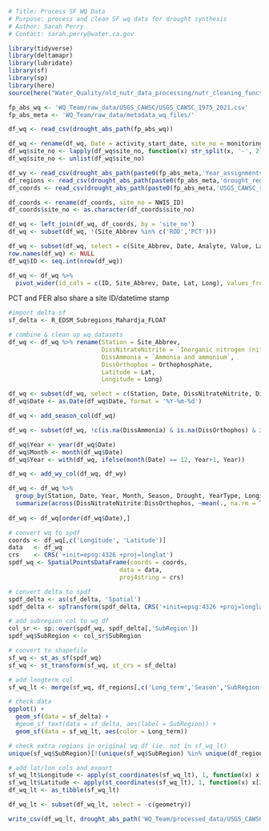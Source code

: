 ```r
# Title: Process SF WQ Data
# Purpose: process and clean SF wq data for drought synthesis
# Author: Sarah Perry
# Contact: sarah.perry@water.ca.gov
```

```r
library(tidyverse)
library(deltamapr)
library(lubridate)
library(sf)
library(sp)
library(here)
source(here("Water_Quality/old_nutr_data_processing/nutr_cleaning_funcs.R"))
```

```r
fp_abs_wq <- 'WQ_Team/raw_data/USGS_CAWSC/USGS_CAWSC_1975_2021.csv'
fp_abs_meta <- 'WQ_Team/raw_data/metadata_wq_files/'

df_wq <- read_csv(drought_abs_path(fp_abs_wq))

df_wq <- rename(df_wq, Date = activity_start_date, site_no = monitoring_location_identifier, Analyte = characteristic_name, Value = result_measure_value)
df_wq$site_no <- lapply(df_wq$site_no, function(x) str_split(x, '-', 2)[[1]][[2]])
df_wq$site_no <- unlist(df_wq$site_no)
```


```r
df_wy <- read_csv(drought_abs_path(paste0(fp_abs_meta,'Year_assignments.csv')))
df_regions <- read_csv(drought_abs_path(paste0(fp_abs_meta,'drought_regions.csv')))
df_coords <- read_csv(drought_abs_path(paste0(fp_abs_meta,'USGS_CAWSC_stations.csv')))

df_coords <- rename(df_coords, site_no = NWIS_ID)
df_coords$site_no <- as.character(df_coords$site_no)

df_wq <- left_join(df_wq, df_coords, by = 'site_no')
df_wq <- subset(df_wq, !(Site_Abbrev %in% c('ROD','PCT')))

df_wq <- subset(df_wq, select = c(Site_Abbrev, Date, Analyte, Value, Lat, Long))
row.names(df_wq) <- NULL
df_wq$ID <- seq.int(nrow(df_wq))

df_wq <- df_wq %>%
  pivot_wider(id_cols = c(ID, Site_Abbrev, Date, Lat, Long), values_from = Value, names_from = Analyte)
```
PCT and FER also share a site ID/datetime stamp

```r
#import delta sf
sf_delta <- R_EDSM_Subregions_Mahardja_FLOAT

# combine & clean up wq datasets
df_wq <- df_wq %>% rename(Station = Site_Abbrev,
                          DissNitrateNitrite = `Inorganic nitrogen (nitrate and nitrite)`,,
                          DissAmmonia = `Ammonia and ammonium`,
                          DissOrthophos = Orthophosphate,
                          Latitude = Lat,
                          Longitude = Long)

df_wq <- subset(df_wq, select = c(Station, Date, DissNitrateNitrite, DissAmmonia, DissOrthophos, Latitude, Longitude))
df_wq$Date <- as.Date(df_wq$Date, format = '%Y-%m-%d')

df_wq <- add_season_col(df_wq)

df_wq <- subset(df_wq, !c(is.na(DissAmmonia) & is.na(DissOrthophos) & is.na(DissNitrateNitrite)))

df_wq$Year <- year(df_wq$Date)
df_wq$Month <- month(df_wq$Date)
df_wq$Year <- with(df_wq, ifelse(month(Date) == 12, Year+1, Year))

df_wq <- add_wy_col(df_wq, df_wy)

df_wq <- df_wq %>%
  group_by(Station, Date, Year, Month, Season, Drought, YearType, Longitude, Latitude) %>%
  summarize(across(DissNitrateNitrite:DissOrthophos, ~mean(., na.rm = TRUE)), .groups = 'drop')
  
df_wq <- df_wq[order(df_wq$Date),]
```

```r
# convert wq to spdf
coords <- df_wq[,c('Longitude', 'Latitude')]
data   <- df_wq
crs    <- CRS('+init=epsg:4326 +proj=longlat')
spdf_wq <- SpatialPointsDataFrame(coords = coords,
                               data = data, 
                               proj4string = crs)

# convert delta to spdf
spdf_delta <- as(sf_delta, 'Spatial')
spdf_delta <- spTransform(spdf_delta, CRS('+init=epsg:4326 +proj=longlat'))

# add subregion col to wq df
col_sr <- sp::over(spdf_wq, spdf_delta[,'SubRegion'])
spdf_wq$SubRegion <- col_sr$SubRegion

# convert to shapefile
sf_wq <- st_as_sf(spdf_wq)
sf_wq <- st_transform(sf_wq, st_crs = sf_delta)

# add longterm col
sf_wq_lt <- merge(sf_wq, df_regions[,c('Long_term','Season','SubRegion','Region')], by = c('Season','SubRegion'))

# check data
ggplot() + 
  geom_sf(data = sf_delta) + 
  #geom_sf_text(data = sf_delta, aes(label = SubRegion)) +
  geom_sf(data = sf_wq_lt, aes(color = Long_term))
```

```r
# check extra regions in original wq df (ie. not in sf_wq_lt)
unique(sf_wq$SubRegion)[!(unique(sf_wq$SubRegion) %in% unique(df_regions$SubRegion))]
```

```r
# add lat/lon cols and export
sf_wq_lt$Longitude <- apply(st_coordinates(sf_wq_lt), 1, function(x) x[1])
sf_wq_lt$Latitude <- apply(st_coordinates(sf_wq_lt), 1, function(x) x[2])
df_wq_lt <- as_tibble(sf_wq_lt)

df_wq_lt <- subset(df_wq_lt, select = -c(geometry))

write_csv(df_wq_lt, drought_abs_path('WQ_Team/processed_data/USGS_CAWSC_1971-2021.csv'))
```

